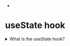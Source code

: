 
-

<div className="bg-gray-900">
<div className=" ml-72 mr-72 min-h-screen bg-stone-800 text-white items-center text-center">







<h1 className="font-extrabold text-5xl mb-8">useState hook</h1>

<details className="text-lg mb-4">
<summary className="font-bold text-cyan-500">What is the useState hook?</summary>
<h1 className="text-yellow-200">
If You wanna know more about this click on this [**Here**](https://code-xam.vercel.app/docs/DSA/arr)
</h1>
</details>


<Counter/>





























</div>
</div>
